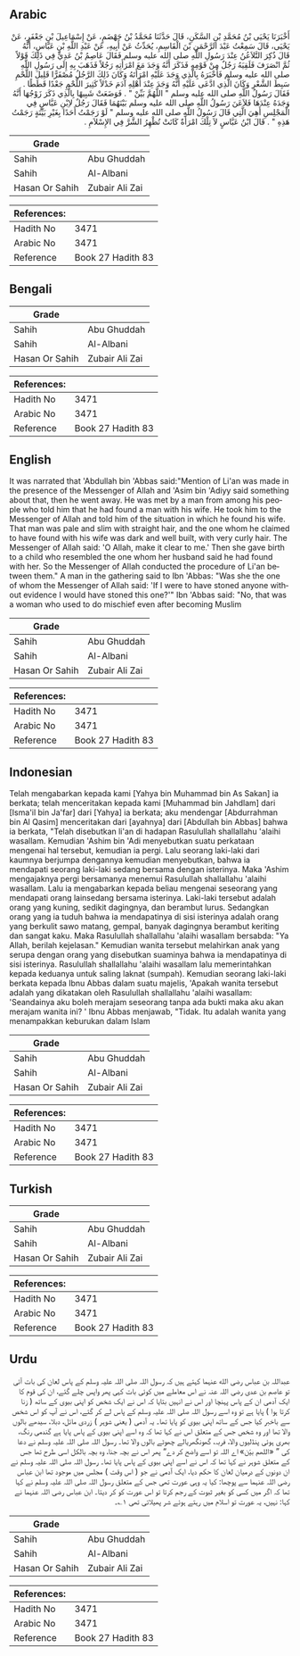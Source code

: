 ## Arabic


<div dir="rtl" lang="ar" style={{fontSize:'larger',backgroundColor:'#f8f9fa',padding:20}}>
أَخْبَرَنَا يَحْيَى بْنُ مُحَمَّدِ بْنِ السَّكَنِ، قَالَ حَدَّثَنَا مُحَمَّدُ بْنُ جَهْضَمٍ، عَنْ إِسْمَاعِيلَ بْنِ جَعْفَرٍ، عَنْ يَحْيَى، قَالَ سَمِعْتُ عَبْدَ الرَّحْمَنِ بْنَ الْقَاسِمِ، يُحَدِّثُ عَنْ أَبِيهِ، عَنْ عَبْدِ اللَّهِ بْنِ عَبَّاسٍ، أَنَّهُ قَالَ ذُكِرَ التَّلاَعُنُ عِنْدَ رَسُولِ اللَّهِ صلى الله عليه وسلم فَقَالَ عَاصِمُ بْنُ عَدِيٍّ فِي ذَلِكَ قَوْلاً ثُمَّ انْصَرَفَ فَلَقِيَهُ رَجُلٌ مِنْ قَوْمِهِ فَذَكَرَ أَنَّهُ وَجَدَ مَعَ امْرَأَتِهِ رَجُلاً فَذَهَبَ بِهِ إِلَى رَسُولِ اللَّهِ صلى الله عليه وسلم فَأَخْبَرَهُ بِالَّذِي وَجَدَ عَلَيْهِ امْرَأَتَهُ وَكَانَ ذَلِكَ الرَّجُلُ مُصْفَرًّا قَلِيلَ اللَّحْمِ سَبِطَ الشَّعْرِ وَكَانَ الَّذِي ادَّعَى عَلَيْهِ أَنَّهُ وَجَدَ عِنْدَ أَهْلِهِ آدَمَ خَدْلاً كَثِيرَ اللَّحْمِ جَعْدًا قَطَطًا ‏.‏ فَقَالَ رَسُولُ اللَّهِ صلى الله عليه وسلم ‏"‏ اللَّهُمَّ بَيِّنْ ‏"‏ ‏.‏ فَوَضَعَتْ شَبِيهًا بِالَّذِي ذَكَرَ زَوْجُهَا أَنَّهُ وَجَدَهُ عِنْدَهَا فَلاَعَنَ رَسُولُ اللَّهِ صلى الله عليه وسلم بَيْنَهُمَا فَقَالَ رَجُلٌ لاِبْنِ عَبَّاسٍ فِي الْمَجْلِسِ أَهِيَ الَّتِي قَالَ رَسُولُ اللَّهِ صلى الله عليه وسلم ‏"‏ لَوْ رَجَمْتُ أَحَدًا بِغَيْرِ بَيِّنَةٍ رَجَمْتُ هَذِهِ ‏"‏ ‏.‏ قَالَ ابْنُ عَبَّاسٍ لاَ تِلْكَ امْرَأَةٌ كَانَتْ تُظْهِرُ الشَّرَّ فِي الإِسْلاَمِ ‏.‏
</div>
<div style={{backgroundColor:'#f8f9fa',padding:20, marginBottom: 10}}><table> <thead> <tr> <th>Grade</th> <th></th> </tr> </thead> <tbody> <tr><td>Sahih</td><td>Abu Ghuddah</td></tr><tr><td>Sahih</td><td>Al-Albani</td></tr><tr><td>Hasan Or Sahih</td><td>Zubair Ali Zai</td></tr></tbody></table><table> <thead> <tr> <th>References:</th> <th></th> </tr> </thead> <tbody><tr><td>Hadith No</td><td>3471</td></tr><tr><td>Arabic No</td><td>3471</td></tr><tr><td>Reference</td><td>Book 27 Hadith 83</td></tr></tbody></table></div>

## Bengali


<div dir="ltr" lang="bn" style={{fontSize:'larger',backgroundColor:'#f8f9fa',padding:20}}>

</div>
<div style={{backgroundColor:'#f8f9fa',padding:20, marginBottom: 10}}><table> <thead> <tr> <th>Grade</th> <th></th> </tr> </thead> <tbody> <tr><td>Sahih</td><td>Abu Ghuddah</td></tr><tr><td>Sahih</td><td>Al-Albani</td></tr><tr><td>Hasan Or Sahih</td><td>Zubair Ali Zai</td></tr></tbody></table><table> <thead> <tr> <th>References:</th> <th></th> </tr> </thead> <tbody><tr><td>Hadith No</td><td>3471</td></tr><tr><td>Arabic No</td><td>3471</td></tr><tr><td>Reference</td><td>Book 27 Hadith 83</td></tr></tbody></table></div>

## English


<div dir="ltr" lang="en" style={{fontSize:'larger',backgroundColor:'#f8f9fa',padding:20}}>
It was narrated that 'Abdullah bin 'Abbas said:"Mention of Li'an was made in the presence of the Messenger of Allah and 'Asim bin 'Adiyy said something about that, then he went away. He was met by a man from among his people who told him that he had found a man with his wife. He took him to the Messenger of Allah and told him of the situation in which he found his wife. That man was pale and slim with straight hair, and the one whom he claimed to have found with his wife was dark and well built, with very curly hair. The Messenger of Allah said: 'O Allah, make it clear to me.' Then she gave birth to a child who resembled the one whom her husband said he had found with her. So the Messenger of Allah conducted the procedure of Li'an between them." A man in the gathering said to Ibn 'Abbas: "Was she the one of whom the Messenger of Allah said: 'If I were to have stoned anyone without evidence I would have stoned this one?'" Ibn 'Abbas said: "No, that was a woman who used to do mischief even after becoming Muslim
</div>
<div style={{backgroundColor:'#f8f9fa',padding:20, marginBottom: 10}}><table> <thead> <tr> <th>Grade</th> <th></th> </tr> </thead> <tbody> <tr><td>Sahih</td><td>Abu Ghuddah</td></tr><tr><td>Sahih</td><td>Al-Albani</td></tr><tr><td>Hasan Or Sahih</td><td>Zubair Ali Zai</td></tr></tbody></table><table> <thead> <tr> <th>References:</th> <th></th> </tr> </thead> <tbody><tr><td>Hadith No</td><td>3471</td></tr><tr><td>Arabic No</td><td>3471</td></tr><tr><td>Reference</td><td>Book 27 Hadith 83</td></tr></tbody></table></div>

## Indonesian


<div dir="ltr" lang="id" style={{fontSize:'larger',backgroundColor:'#f8f9fa',padding:20}}>
Telah mengabarkan kepada kami [Yahya bin Muhammad bin As Sakan] ia berkata; telah menceritakan kepada kami [Muhammad bin Jahdlam] dari [Isma'il bin Ja'far] dari [Yahya] ia berkata; aku mendengar [Abdurrahman bin Al Qasim] menceritakan dari [ayahnya] dari [Abdullah bin Abbas] bahwa ia berkata, "Telah disebutkan li'an di hadapan Rasulullah shallallahu 'alaihi wasallam. Kemudian 'Ashim bin 'Adi menyebutkan suatu perkataan mengenai hal tersebut, kemudian ia pergi. Lalu seorang laki-laki dari kaumnya berjumpa dengannya kemudian menyebutkan, bahwa ia mendapati seorang laki-laki sedang bersama dengan isterinya. Maka 'Ashim mengajaknya pergi bersamanya menemui Rasulullah shallallahu 'alaihi wasallam. Lalu ia mengabarkan kepada beliau mengenai seseorang yang mendapati orang lainsedang bersama isterinya. Laki-laki tersebut adalah orang yang kuning, sedikit dagingnya, dan berambut lurus. Sedangkan orang yang ia tuduh bahwa ia mendapatinya di sisi isterinya adalah orang yang berkulit sawo matang, gempal, banyak dagingnya berambut keriting dan sangat kaku. Maka Rasulullah shallallahu 'alaihi wasallam bersabda: "Ya Allah, berilah kejelasan." Kemudian wanita tersebut melahirkan anak yang serupa dengan orang yang disebutkan suaminya bahwa ia mendapatinya di sisi isterinya. Rasulullah shallallahu 'alaihi wasallam lalu memerintahkan kepada keduanya untuk saling laknat (sumpah). Kemudian seorang laki-laki berkata kepada Ibnu Abbas dalam suatu majelis, 'Apakah wanita tersebut adalah yang dikatakan oleh Rasulullah shallallahu 'alaihi wasallam: 'Seandainya aku boleh merajam seseorang tanpa ada bukti maka aku akan merajam wanita ini? ' Ibnu Abbas menjawab, "Tidak. Itu adalah wanita yang menampakkan keburukan dalam Islam
</div>
<div style={{backgroundColor:'#f8f9fa',padding:20, marginBottom: 10}}><table> <thead> <tr> <th>Grade</th> <th></th> </tr> </thead> <tbody> <tr><td>Sahih</td><td>Abu Ghuddah</td></tr><tr><td>Sahih</td><td>Al-Albani</td></tr><tr><td>Hasan Or Sahih</td><td>Zubair Ali Zai</td></tr></tbody></table><table> <thead> <tr> <th>References:</th> <th></th> </tr> </thead> <tbody><tr><td>Hadith No</td><td>3471</td></tr><tr><td>Arabic No</td><td>3471</td></tr><tr><td>Reference</td><td>Book 27 Hadith 83</td></tr></tbody></table></div>

## Turkish


<div dir="ltr" lang="tr" style={{fontSize:'larger',backgroundColor:'#f8f9fa',padding:20}}>

</div>
<div style={{backgroundColor:'#f8f9fa',padding:20, marginBottom: 10}}><table> <thead> <tr> <th>Grade</th> <th></th> </tr> </thead> <tbody> <tr><td>Sahih</td><td>Abu Ghuddah</td></tr><tr><td>Sahih</td><td>Al-Albani</td></tr><tr><td>Hasan Or Sahih</td><td>Zubair Ali Zai</td></tr></tbody></table><table> <thead> <tr> <th>References:</th> <th></th> </tr> </thead> <tbody><tr><td>Hadith No</td><td>3471</td></tr><tr><td>Arabic No</td><td>3471</td></tr><tr><td>Reference</td><td>Book 27 Hadith 83</td></tr></tbody></table></div>

## Urdu


<div dir="rtl" lang="ur" style={{fontSize:'larger',backgroundColor:'#f8f9fa',padding:20}}>
عبداللہ بن عباس رضی الله عنہما کہتے ہیں کہ رسول اللہ صلی اللہ علیہ وسلم کے پاس لعان کی بات آئی تو عاصم بن عدی رضی اللہ عنہ نے اس معاملے میں کوئی بات کہی پھر واپس چلے گئے، ان کی قوم کا ایک آدمی ان کے پاس پہنچا اور اس نے انہیں بتایا کہ اس نے ایک شخص کو اپنی بیوی کے ساتھ ( زنا کرتا ہوا ) پایا ہے تو وہ اسے رسول اللہ صلی اللہ علیہ وسلم کے پاس لے کر گئے، اس نے آپ کو اس شخص سے باخبر کیا جس کے ساتھ اپنی بیوی کو پایا تھا۔ یہ آدمی ( یعنی شوہر ) زردی مائل، دبلا، سیدھے بالوں والا تھا اور وہ شخص جس کے متعلق اس نے کہا تھا کہ وہ اسے اپنی بیوی کے پاس پایا ہے گندمی رنگ، بھری ہوئی پنڈلیوں والا، فربہ، گھونگھریالے چھوٹے بالوں والا تھا۔ رسول اللہ صلی اللہ علیہ وسلم نے دعا کی ” «اللھم بیّن» اے اللہ تو اسے واضح کر دے“ پھر اس نے بچہ جنا، وہ بچہ بالکل اسی طرح تھا جس کے متعلق شوہر نے کہا تھا کہ اس نے اسے اپنی بیوی کے پاس پایا تھا۔ رسول اللہ صلی اللہ علیہ وسلم نے ان دونوں کے درمیان لعان کا حکم دیا، ایک آدمی نے جو ( اس وقت ) مجلس میں موجود تھا ابن عباس رضی اللہ عنہما سے پوچھا: کیا یہ وہی عورت تھی جس کے متعلق رسول اللہ صلی اللہ علیہ وسلم نے کہا تھا کہ اگر میں کسی کو بغیر ثبوت کے رجم کرتا تو اس عورت کو کر دیتا۔ ابن عباس رضی اللہ عنہما نے کہا: نہیں، یہ عورت تو اسلام میں رہتے ہوئے شر پھیلاتی تھی ۱؎۔
</div>
<div style={{backgroundColor:'#f8f9fa',padding:20, marginBottom: 10}}><table> <thead> <tr> <th>Grade</th> <th></th> </tr> </thead> <tbody> <tr><td>Sahih</td><td>Abu Ghuddah</td></tr><tr><td>Sahih</td><td>Al-Albani</td></tr><tr><td>Hasan Or Sahih</td><td>Zubair Ali Zai</td></tr></tbody></table><table> <thead> <tr> <th>References:</th> <th></th> </tr> </thead> <tbody><tr><td>Hadith No</td><td>3471</td></tr><tr><td>Arabic No</td><td>3471</td></tr><tr><td>Reference</td><td>Book 27 Hadith 83</td></tr></tbody></table></div>
